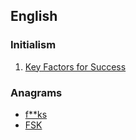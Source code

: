 ==English==

===Initialism===
{{head|en|initialism}}

# {{context|business|lang=en}} [[Key Factors for Success]]

===Anagrams===
* [[f**ks#English|f**ks]] 
* [[FSK#English|FSK]]